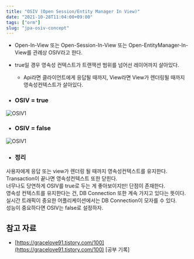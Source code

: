 ```yaml
---
title: "OSIV (Open Session/Entity Manager In View)"
date: "2021-10-28T11:04:00+09:00"
tags: ["orm"]
slug: "jpa-osiv-concept"
---
```


* Open-In-View 또는 Open-Session-In-View 또는 Open-EntityManager-In-View를 관례상 OSIV라고 한다.  

* true일 경우 영속성 컨텍스트가 트랜잭션 범위를 넘어선 레이어까지 살아있다.  
    * Api라면 클라이언트에게 응답될 때까지, View라면 View가 렌더링될 때까지 영속성컨텍스트가 살아있다.  

* ### OSIV = true
![OSIV1](https://github.com/choongbeom/choongbeom.github.io/blob/master/_posts/IMG/OSIV1.png?raw=true)  


* ### OSIV = false
![OSIV1](https://github.com/choongbeom/choongbeom.github.io/blob/master/_posts/IMG/OSIV2.png?raw=true)  


* ### 정리
사용자에게 응답 또는 view가 렌더링 될 때까지 영속성컨텍스트를 유지한다.
Transaction이 끝나면 영속성컨텍스트 또한 닫힌다.  
너무나도 당연하게 OSIV를 true로 두는 게 좋아보이지만! 단점이 존재한다.  
영속성 컨텍스트를 유지한다는 건, DB Connection 또한 계속 가지고 있다는 뜻이다.  
실시간 트래픽이 중요한 어플리케이션에서는 DB Connection이 모자를 수 있다.  
성능이 중요하다면 OSIV는 false로 설정하자.

## 참고 자료  
- [https://gracelove91.tistory.com/100](https://gracelove91.tistory.com/100) [공부 기록]
